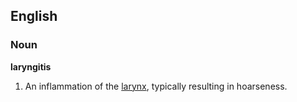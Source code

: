 ==English==

===Noun===
'''laryngitis'''

#An inflammation of the [[larynx]], typically resulting in hoarseness.